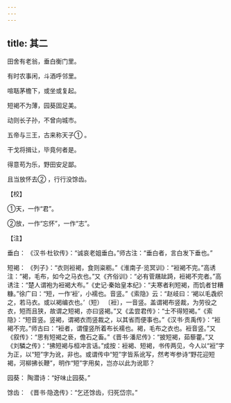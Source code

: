 ```yaml
---
---
---
```

title: 其二
---




田舍有老翁，垂白衡门里。

有时农事闲，斗酒呼邻里。

喧聒茅檐下，或坐或复起。

短褐不为薄，园葵固足美。

动则长子孙，不曾向城市。

五帝与三王，古来称天子① 。

干戈将揖让，毕竟何者是。

得意苟为乐，野田安足鄙。

且当放怀去② ，行行没馀齿。

【校】

①天，一作“君”。

②放，一作“忘怀”，一作“志”。

【注】

垂白： 《汉书·杜钦传》：“诚哀老姐垂白。”师古注：“垂白者，言白发下垂也。”

短褐： 《列子》：“衣则裋褐，食则粢粝。”《淮南子·览冥训》：“裋褐不完。”高诱注：“褐，毛布，如今之马衣也。”又《齐俗训》：“必有菅屩跐踦，裋褐不完者。”高诱注：“楚人谓袍为裋褐大布。”《史记·秦始皇本纪》：“夫寒者利短褐，而饥者甘糟糠。”徐广曰：“短，一作‘裋’，小襦也。音竖。”《索隐》云：“赵岐曰：‘褐以毛毳织之，若马衣。或以褐编衣也。’（短） 〔裋〕，一音竖。盖谓褐布竖裁，为劳役之衣，短而且狭，故谓之短褐，亦曰竖褐。”又《孟尝君传》：“士不得短褐。”《索隐》：“短音竖。竖褐，谓褐衣而竖裁之，以其省而便事也。”《汉书·贡禹传》：“裋褐不完。”师古曰：“裋者，谓僮竖所着布长襦也。褐，毛布之衣也。裋音竖。”又《叙传》：“思有短褐之亵，儋石之畜。”《晋书·潘尼传》：“披短褐，茹藜藿。”又《刘驎之传》：“拂短褐与桓冲言话。”成按：裋褐、短褐，书传两见，今人以“裋”字为正，以“短”字为讹，非也。或谓传中“短”字皆系讹写，然考岑参诗“野花迎短褐，河柳拂长鞭”，明作“短”字用矣，岂亦以此为讹耶？

园葵： 陶潜诗：“好味止园葵。”

馀齿： 《晋书·隐逸传》：“乞还馀齿，归死岱宗。”